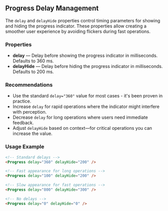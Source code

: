 ## Progress Delay Management

The `delay` and `delayHide` properties control timing parameters for showing and hiding the progress indicator. These properties allow creating a smoother user experience by avoiding flickers during fast operations.

### Properties

- **delay** — Delay before showing the progress indicator in milliseconds. Defaults to 360 ms.
- **delayHide** — Delay before hiding the progress indicator in milliseconds. Defaults to 200 ms.

### Recommendations

- Use the standard `delay="360"` value for most cases - it's been proven in practice.
- Increase `delay` for rapid operations where the indicator might interfere with perception.
- Decrease `delay` for long operations where users need immediate feedback.
- Adjust `delayHide` based on context—for critical operations you can increase the value.

### Usage Example

```html
<!-- Standard delays -->
<Progress delay="360" delayHide="200" />

<!-- Fast appearance for long operations -->
<Progress delay="100" delayHide="200" />

<!-- Slow appearance for fast operations -->
<Progress delay="800" delayHide="300" />

<!-- No delays -->
<Progress delay="0" delayHide="0" />
```
